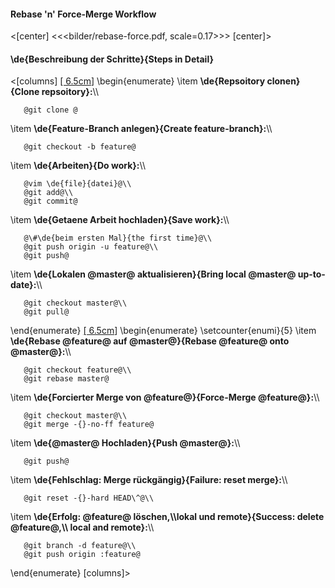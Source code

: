 ==== Rebase 'n' Force-Merge Workflow ====

<[center]
<<<bilder/rebase-force.pdf, scale=0.17>>>
[center]>

==== \de{Beschreibung der Schritte}{Steps in Detail} ====

<[columns]
[[[ 6.5cm ]]]
\begin{enumerate}
\item '''\de{Repsoitory clonen}{Clone repsoitory}:'''\\
    @git clone <url>@
\item '''\de{Feature-Branch anlegen}{Create feature-branch}:'''\\
    @git checkout -b feature@
\item '''\de{Arbeiten}{Do work}:'''\\
    @vim \de{file}{datei}@\\
    @git add@\\
    @git commit@
\item '''\de{Getaene Arbeit hochladen}{Save work}:'''\\
    @\#\de{beim ersten Mal}{the first time}@\\
    @git push origin -u feature@\\
    @git push@
\item '''\de{Lokalen @master@ aktualisieren}{Bring local @master@ up-to-date}:'''\\
    @git checkout master@\\
    @git pull@
\end{enumerate}
[[[ 6.5cm ]]]
\begin{enumerate}
\setcounter{enumi}{5}
\item '''\de{Rebase @feature@ auf @master@}{Rebase @feature@ onto @master@}:'''\\
    @git checkout feature@\\
    @git rebase master@
\item '''\de{Forcierter Merge von @feature@}{Force-Merge @feature@}:'''\\
    @git checkout master@\\
    @git merge -{}-no-ff feature@
\item '''\de{@master@  Hochladen}{Push @master@}:'''\\
    @git push@
\item '''\de{Fehlschlag: Merge rückgängig}{Failure: reset merge}:'''\\
    @git reset -{}-hard HEAD\^@\\
\item '''\de{Erfolg: @feature@ löschen,\\lokal und remote}{Success: delete @feature@,\\ local and remote}:'''\\
    @git branch -d feature@\\
    @git push origin :feature@
\end{enumerate}
[columns]>

